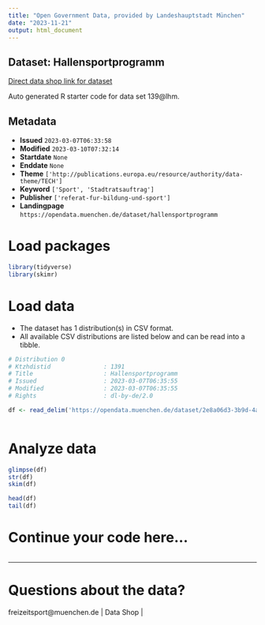 ```yaml
---
title: "Open Government Data, provided by Landeshauptstadt München"
date: "2023-11-21"
output: html_document
---
```


## Dataset: Hallensportprogramm

[Direct data shop link for dataset](https://opendata.muenchen.de/dataset/hallensportprogramm)

Auto generated R starter code for data set 139@lhm.

## Metadata

- **Issued** `2023-03-07T06:33:58`
- **Modified** `2023-03-10T07:32:14`
- **Startdate** `None`
- **Enddate** `None`
- **Theme** `['http://publications.europa.eu/resource/authority/data-theme/TECH']`
- **Keyword** `['Sport', 'Stadtratsauftrag']`
- **Publisher** `['referat-fur-bildung-und-sport']`
- **Landingpage** `https://opendata.muenchen.de/dataset/hallensportprogramm`


# Load packages

```r

library(tidyverse)
library(skimr)

```

# Load data

-   The dataset has 1 distribution(s) in CSV format.
-   All available CSV distributions are listed below and can be read into a tibble.

```r

# Distribution 0
# Ktzhdistid               : 1391
# Title                    : Hallensportprogramm
# Issued                   : 2023-03-07T06:35:55
# Modified                 : 2023-03-07T06:35:55
# Rights                   : dl-by-de/2.0

df <- read_delim('https://opendata.muenchen.de/dataset/2e8a06d3-3b9d-4a4f-a19d-bc9bb74db160/resource/c242c94b-4d18-4259-90a5-7e474179de47/download/opendata_hallenprogramm_2022_2023.csv')



```

# Analyze data

```r

glimpse(df)
str(df)
skim(df)

head(df)
tail(df)

```

# Continue your code here...

```r

```

------------------------------------------------------------------------

# Questions about the data?

freizeitsport@muenchen.de | Data Shop | 
